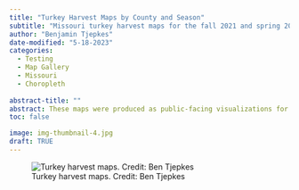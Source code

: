 ```yaml
---
title: "Turkey Harvest Maps by County and Season"
subtitle: "Missouri turkey harvest maps for the fall 2021 and spring 2022 seasons."
author: "Benjamin Tjepkes"
date-modified: "5-18-2023"
categories:
  - Testing
  - Map Gallery
  - Missouri
  - Choropleth
  
abstract-title: ""
abstract: These maps were produced as public-facing visualizations for presentations by the Turkey and Grouse Program with the Missouri Department of Conservation. They show turkey harvest density within each Missouri county for the fall 2021 and spring 2022 seasons. Harvest data were pulled from internal databases and prepped using `tidyverse` operations in R. Map creation was completed in ArcGIS Pro 2.9.
toc: false

image: img-thumbnail-4.jpg
draft: TRUE
---
```


![Turkey harvest maps. Credit: Ben Tjepkes](../gallery/img-turkey-harvest-maps.png)
